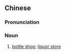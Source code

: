 {{also|酒铺}}
==Chinese==
{{zh-forms|s=酒铺|t2=酒舖}}

===Pronunciation===
{{zh-pron
|m=jiǔpù
|c=zau2 pou3,zau2 pou3-2
|cat=n
}}

===Noun===
{{zh-noun}}

# [[bottle shop]]; [[liquor store]]